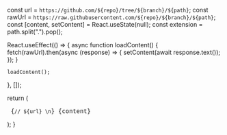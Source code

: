 
  const url = `https://github.com/${repo}/tree/${branch}/${path}`;
  const rawUrl = `https://raw.githubusercontent.com/${repo}/${branch}/${path}`;
  const [content, setContent] = React.useState(null);
  const extension = path.split(".").pop();

  React.useEffect(() => {
    async function loadContent() {
      fetch(rawUrl).then(async (response) => {
        setContent(await response.text());
      });
    }

    loadContent();
  }, []);

  return (
    <pre>
      {`// ${url} \n`}
      {content}
    </pre>
  );
}

